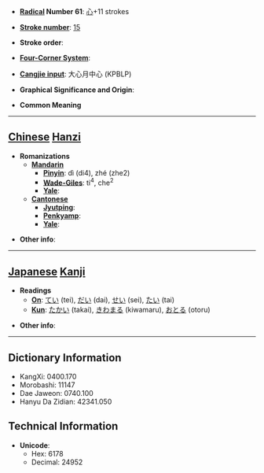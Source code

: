* '''[[Wiktionary:Chinese radical index| Radical]] Number 61''': [[Wiktionary:Chinese radical index 心|心]]+11 strokes

* '''[[Wiktionary:Chinese total strokes index|Stroke number]]''': [[Wiktionary:Chinese total strokes index 15|15]]

* '''Stroke order''': 

* '''[[Wiktionary:Chinese four corner index|Four-Corner System]]''': 

* '''[[Wiktionary:Chinese Cangjie index|Cangjie input]]''': 大心月中心 (KPBLP)

* '''Graphical Significance and Origin''': 

* '''Common Meaning'''

----

== [[Chinese]] [[Hanzi]] ==

* '''Romanizations'''
** '''[[Mandarin]]'''
*** '''[[Pinyin]]''': dì (di4), zhé (zhe2)
*** '''[[Wade-Giles]]''': ti<sup>4</sup>, che<sup>2</sup>
*** '''[[Yale]]''': 
** '''[[Cantonese]]'''
*** '''[[Jyutping]]''':
*** '''[[Penkyamp]]''': 
*** '''[[Yale]]''': 

* '''Other info''': 

----

== [[Japanese]] [[Kanji]] ==

* '''Readings'''
** '''[[On]]''': [[てい]] (tei), [[だい]] (dai), [[せい]] (sei), [[たい]] (tai)
** '''[[Kun]]''': [[たかい]] (takai), [[きわまる]] (kiwamaru), [[おとる]] (otoru)

* '''Other info''':  

----

== Dictionary Information ==

* KangXi: 0400.170
* Morobashi: 11147
* Dae Jaweon: 0740.100
* Hanyu Da Zidian: 42341.050

== Technical Information ==

* '''Unicode''':
** Hex: 6178
** Decimal: 24952